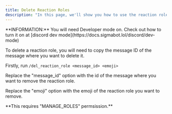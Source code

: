 ```yaml
---
title: Delete Reaction Roles
description: "In this page, we'll show you how to use the reaction roles."
---
```


<Info>
**INFORMATION:** You will need Developer mode on. Check out how to turn it on at [discord dev mode](https://docs.sigmabot.lol/discord/dev-mode)
</Info>

To delete a reaction role, you will need to copy the message ID of the message where you want to delete it.

Firstly, run `/del_reaction_role <message_id> <emoji>`

Replace the "message_id" option with the id of the message where you want to remove the reaction role.

Replace the "emoji" option with the emoji of the reaction role you want to remove.

<Warning>
**This requires "MANAGE_ROLES" permsission.** 
</Warning>